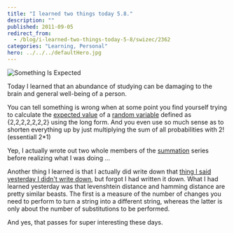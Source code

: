 ```yaml
---
title: "I learned two things today 5.8."
description: ""
published: 2011-09-05
redirect_from:
  - /blog/i-learned-two-things-today-5-8/swizec/2362
categories: "Learning, Personal"
hero: ../../../defaultHero.jpg
---
```


![Something Is Expected](https://swizec.com/wp-content/uploads/2011/09/300px-Something_Is_Expected_Cover2.png "Something Is Expected")

Today I learned that an abundance of studying can be damaging to the brain and general well-being of a person.

You can tell something is wrong when at some point you find yourself trying to calculate the [expected value](http://en.wikipedia.org/wiki/Expected_value "Expected value") of a [random variable](http://en.wikipedia.org/wiki/Random_variable "Random variable") defined as {2,2,2,2,2,2,2} using the long form. And you even use so much sense as to shorten everything up by just multiplying the sum of all probabilities with 2! (essentiall 2\*1)

Yep, I actually wrote out two whole members of the [summation](http://en.wikipedia.org/wiki/Summation "Summation") series before realizing what I was doing ...

Another thing I learned is that I actually did write down that [thing I said yesterday I didn't write down](https://swizec.com/blog/i-learned-two-things-today-48/ "I learned two things today 4.8."), but forgot I had written it down. What I had learned yesterday was that levenshtein distance and hamming distance are pretty similar beasts. The first is a measure of the number of changes you need to perform to turn a string into a different string, whereas the latter is only about the number of substitutions to be performed.

And yes, that passes for super interesting these days.

